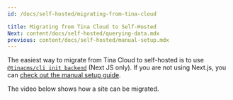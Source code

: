 ```yaml
---
id: /docs/self-hosted/migrating-from-tina-cloud

title: Migrating from Tina Cloud to Self-Hosted
Next: content/docs/self-hosted/querying-data.mdx
previous: content/docs/self-hosted/manual-setup.mdx
---
```


The easiest way to migrate from Tina Cloud to self-hosted is to use [`@tinacms/cli init backend`](/docs/self-hosted/existing-site) (Next JS only). If you are not using Next.js, you can [check out the manual setup guide](/docs/self-hosted/manual-setup).

The video below shows how a site can be migrated.

<Youtube embedSrc="https://www.youtube.com/embed/djeKL6inGas" />
